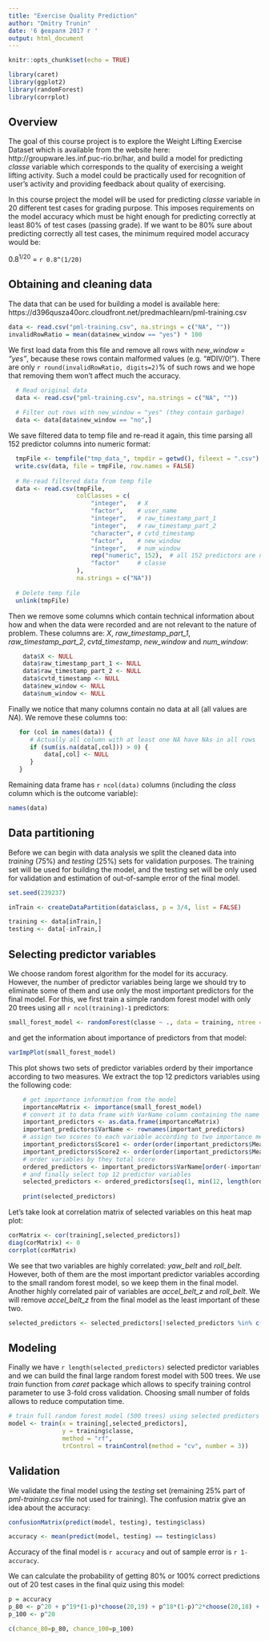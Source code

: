 ```yaml
---
title: "Exercise Quality Prediction"
author: "Dmitry Trunin"
date: '6 февраля 2017 г '
output: html_document
---
```


```r
knitr::opts_chunk$set(echo = TRUE)

library(caret)
library(ggplot2)
library(randomForest)
library(corrplot)
```

## Overview

The goal of this course project is to explore the Weight Lifting Exercise Dataset which is available from the website here: http://groupware.les.inf.puc-rio.br/har, and build a model for predicting *classe* variable which corresponds to the quality of exercising a weight lifting activity. Such a model could be practically used for recognition of user's activity and providing feedback about quality of exercising. 

In this course project the model will be used for predicting *classe* variable in 20 different test cases for grading purpose. This imposes requirements on the model accuracy which must be hight enough for predicting correctly at least 80% of test cases (passing grade). If we want to be 80% sure about predicting correctly all test cases, the minimum required model accuracy would be:

0.8^1/20^ = `r 0.8^(1/20)`

## Obtaining and cleaning data

The data that can be used for building a model is available here: https://d396qusza40orc.cloudfront.net/predmachlearn/pml-training.csv

```r
data <- read.csv("pml-training.csv", na.strings = c("NA", ""))
invalidRowRatio = mean(data$new_window == "yes") * 100
```

We first load data from this file and remove all rows with *new_window = "yes"*, because these rows contain malformed values (e.g. "#DIV/0!"). There are only `r round(invalidRowRatio, digits=2)`% of such rows and we hope that removing them won't affect much the accuracy.

```r
  # Read original data
  data <- read.csv("pml-training.csv", na.strings = c("NA", ""))
  
  # Filter out rows with new_window = "yes" (they contain garbage)
  data <- data[data$new_window == "no",]
```

We save filtered data to temp file and re-read it again, this time parsing all 152 predictor columns into numeric format:

```r
  tmpFile <- tempfile("tmp_data_", tmpdir = getwd(), fileext = ".csv")
  write.csv(data, file = tmpFile, row.names = FALSE)
  
  # Re-read filtered data from temp file
  data <- read.csv(tmpFile,
                   colClasses = c(
                       "integer",   # X
                       "factor",    # user_name
                       "integer",   # raw_timestamp_part_1
                       "integer",   # raw_timestamp_part_2
                       "character", # cvtd_timestamp
                       "factor",    # new_window
                       "integer",   # num_window
                       rep("numeric", 152),  # all 152 predictors are numeric
                       "factor"     # classe
                   ),
                   na.strings = c("NA"))
  
  # Delete temp file
  unlink(tmpFile)  
```

Then we remove some columns which contain technical information about how and when the data were recorded and are not relevant to the nature of problem. These columns are: *X*, *raw_timestamp_part_1*, *raw_timestamp_part_2*, *cvtd_timestamp*, *new_window* and *num_window*:

```r
    data$X <- NULL
    data$raw_timestamp_part_1 <- NULL
    data$raw_timestamp_part_2 <- NULL
    data$cvtd_timestamp <- NULL
    data$new_window <- NULL
    data$num_window <- NULL
```

Finally we notice that many columns contain no data at all (all values are *NA*). We remove these columns too:

```r
   for (col in names(data)) {
      # Actually all column with at least one NA have NAs in all rows
      if (sum(is.na(data[,col])) > 0) {
          data[,col] <- NULL
      }
   }
```

Remaining data frame has `r ncol(data)` columns (including the *class* column which is the outcome variable):
```r
names(data)
```

## Data partitioning

Before we can begin with data analysis we split the cleaned data into *training* (75%) and *testing* (25%) sets for validation purposes. The training set will be used for building the model, and the testing set will be only used for validation and estimation of out-of-sample error of the final model.

```r
set.seed(239237)

inTrain <- createDataPartition(data$class, p = 3/4, list = FALSE)

training <- data[inTrain,]
testing <- data[-inTrain,]

```

## Selecting predictor variables

We choose random forest algorithm for the model for its accuracy. However, the number of predictor variables being large we should try to eliminate some of them and use only the most important predictors for the final model. For this, we first train a simple random forest model with only 20 trees using all `r ncol(training)-1` predictors:

```r
small_forest_model <- randomForest(classe ~ ., data = training, ntree = 20, importance = TRUE)
```

and get the information about importance of predictors from that model:

```r
varImpPlot(small_forest_model)
```

This plot shows two sets of predictor variables orderd by their importance according to two measures. We extract the top 12 predictors variables using the following code:

```r
    # get importance information from the model
    importanceMatrix <- importance(small_forest_model)
    # convert it to data frame with VarName column containing the name of variable
    important_predictors <- as.data.frame(importanceMatrix)
    important_predictors$VarName <- rownames(important_predictors)
    # assign two scores to each variable according to two importance measures
    important_predictors$Score1 <- order(order(important_predictors$MeanDecreaseAccuracy))
    important_predictors$Score2 <- order(order(important_predictors$MeanDecreaseGini))
    # order variables by they total score
    ordered_predictors <- important_predictors$VarName[order(-important_predictors$Score1 - important_predictors$Score2)]
    # and finally select top 12 predictor variables
    selected_predictors <- ordered_predictors[seq(1, min(12, length(ordered_predictors)))]
    
    print(selected_predictors)
```

Let's take look at correlation matrix of selected variables on this heat map plot:

```r
corMatrix <- cor(training[,selected_predictors])
diag(corMatrix) <- 0
corrplot(corMatrix)

```

We see that two variables are highly correlated: *yaw_belt* and *roll_belt*. However, both of them are the most important predictor variables according to the small random forest model, so we keep them in the final model. Another highly correlated pair of variables are *accel_belt_z* and *roll_belt*. We will remove *accel_belt_z* from the final model as the least important of these two.

```r
selected_predictors <- selected_predictors[!selected_predictors %in% c("accel_belt_z")]
```

## Modeling

Finally we have `r length(selected_predictors)` selected predictor variables and we can build the final large random forest model with 500 trees. We use *train* function from *caret* package which allows to specify training control parameter to use 3-fold cross validation. Choosing small number of folds allows to reduce computation time.

```r
# train full random forest model (500 trees) using selected predictors
model <- train(x = training[,selected_predictors], 
               y = training$classe,
               method = "rf",
               trControl = trainControl(method = "cv", number = 3))
```

## Validation

We validate the final model using the *testing* set (remaining 25% part of *pml-training.csv* file not used for training). The confusion matrix give an idea about the accuracy:

```r
confusionMatrix(predict(model, testing), testing$class)

```
```r
accuracy <- mean(predict(model, testing) == testing$class)
```

Accuracy of the final model is `r accuracy` and out of sample error is `r 1-accuracy`. 

We can calculate the probability of getting 80% or 100% correct predictions out of 20 test cases in the final quiz using this model:

```r
p = accuracy
p_80 <- p^20 + p^19*(1-p)*choose(20,19) + p^18*(1-p)^2*choose(20,18) + p^17*(1-p)^3*choose(20,17) + p^16*(1-p)^4*choose(20,16)
p_100 <- p^20

c(chance_80=p_80, chance_100=p_100)

```


